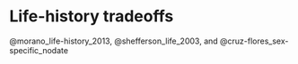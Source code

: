 # Life-history tradeoffs  {#tradeoffs}

@morano_life-history_2013, @shefferson_life_2003, and @cruz-flores_sex-specific_nodate

